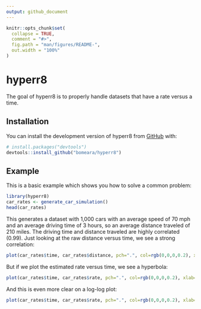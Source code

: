 ```yaml
---
output: github_document
---
```


<!-- README.md is generated from README.Rmd. Please edit that file -->

```r
knitr::opts_chunk$set(
  collapse = TRUE,
  comment = "#>",
  fig.path = "man/figures/README-",
  out.width = "100%"
)
```

# hyperr8

<!-- badges: start -->
<!-- badges: end -->

The goal of hyperr8 is to properly handle datasets that have a rate versus a time.

## Installation

You can install the development version of hyperr8 from [GitHub](https://github.com/) with:

``` r
# install.packages("devtools")
devtools::install_github("bomeara/hyperr8")
```

## Example

This is a basic example which shows you how to solve a common problem:

```r
library(hyperr8)
car_rates <- generate_car_simulation()
head(car_rates)
```

This generates a dataset with 1,000 cars with an average speed of 70 mph and an average driving time of 3 hours, so an average distance traveled of 210 miles. The driving time and distance traveled are highly correlated (0.99). Just looking at the raw distance versus time, we see a strong correlation:

```r
plot(car_rates$time, car_rates$distance, pch=".", col=rgb(0,0,0,0.2), xlab="Time", ylab="Distance")
```

But if we plot the estimated rate versus time, we see a hyperbola:

```r
plot(car_rates$time, car_rates$rate, pch=".", col=rgb(0,0,0,0.2), xlab="Time", ylab="Rate")
```

And this is even more clear on a log-log plot:

```r
plot(car_rates$time, car_rates$rate, pch=".", col=rgb(0,0,0,0.2), xlab="Time", ylab="Rate", log="xy")
```
